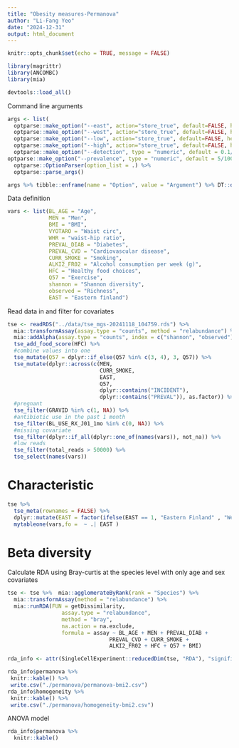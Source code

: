 ```yaml
---
title: "Obesity measures-Permanova"
author: "Li-Fang Yeo"
date: "2024-12-31"
output: html_document
---
```


```r
knitr::opts_chunk$set(echo = TRUE, message = FALSE)
```
```r
library(magrittr)
library(ANCOMBC)
library(mia)
```
```r
devtools::load_all()
```
Command line arguments
```r
args <- list(
  optparse::make_option("--east", action="store_true", default=FALSE, help="Exclude Eastern Finland subpopulation [default \"%default\"]"),
  optparse::make_option("--west", action="store_true", default=FALSE, help="Exclude Eastern Finland subpopulation [default \"%default\"]"),
  optparse::make_option("--low", action="store_true", default=FALSE, help="Exclude low GFR [default \"%default\"]"),
  optparse::make_option("--high", action="store_true", default=FALSE, help="Exclude high GFR [default \"%default\"]"),
  optparse::make_option("--detection", type = "numeric", default = 0.1/100, help = "Detection limit [default %default]"),
optparse::make_option("--prevalence", type = "numeric", default = 5/100, help = "Prevalence limit [default %default]")) %>% 
  optparse::OptionParser(option_list = .) %>%
  optparse::parse_args()
```
```r
args %>% tibble::enframe(name = "Option", value = "Argument") %>% DT::datatable()
```
Data definition
```r
vars <- list(BL_AGE = "Age",
             MEN = "Men",
             BMI = "BMI",
             VYOTARO = "Waist circ",
             WHR = "waist-hip ratio",
             PREVAL_DIAB = "Diabetes",
             PREVAL_CVD = "Cardiovascular disease",
             CURR_SMOKE = "Smoking",
             ALKI2_FR02 = "Alcohol consumption per week (g)",
             HFC = "Healthy food choices",
             Q57 = "Exercise",
             shannon = "Shannon diversity",
             observed = "Richness",
             EAST = "Eastern finland")
```
Read data in and filter for covariates
```r
tse <- readRDS("../data/tse_mgs-20241118_104759.rds") %>%
  mia::transformAssay(assay.type = "counts", method = "relabundance") %>% 
  mia::addAlpha(assay.type = "counts", index = c("shannon", "observed"), name = c("shannon", "observed")) %>%
  tse_add_food_score(HFC) %>%
  #combine values into one
  tse_mutate(Q57 = dplyr::if_else(Q57 %in% c(3, 4), 3, Q57)) %>%
  tse_mutate(dplyr::across(c(MEN,
                             CURR_SMOKE,
                             EAST,
                             Q57,
                             dplyr::contains("INCIDENT"),
                             dplyr::contains("PREVAL")), as.factor)) %>% 
  #pregnant
  tse_filter(GRAVID %in% c(1, NA)) %>%
  #antibiotic use in the past 1 month
  tse_filter(BL_USE_RX_J01_1mo %in% c(0, NA)) %>%
  #missing covariate
  tse_filter(dplyr::if_all(dplyr::one_of(names(vars)), not_na)) %>%
  #low reads
  tse_filter(total_reads > 50000) %>%
  tse_select(names(vars))
```
# Characteristic
```r
tse %>%
  tse_meta(rownames = FALSE) %>%
  dplyr::mutate(EAST = factor(ifelse(EAST == 1, "Eastern Finland" , "Western Finland"))) %>%
  mytableone(vars,fo =  ~ .| EAST )

```
# Beta diversity
Calculate RDA using Bray-curtis at the species level with only age and sex covariates
```r
tse <- tse %>%  mia::agglomerateByRank(rank = "Species") %>% 
  mia::transformAssay(method = "relabundance") %>%
  mia::runRDA(FUN = getDissimilarity,
                 assay.type = "relabundance",
                 method = "bray",
                 na.action = na.exclude,
                 formula = assay ~ BL_AGE + MEN + PREVAL_DIAB + 
                                PREVAL_CVD + CURR_SMOKE +
                                ALKI2_FR02 + HFC + Q57 + BMI)

```

```r
rda_info <- attr(SingleCellExperiment::reducedDim(tse, "RDA"), "significance")

```
```r
rda_info$permanova %>%
 knitr::kable() %>%
 write.csv("./permanova/permanova-bmi2.csv")
rda_info$homogeneity %>%  
 knitr::kable() %>%
 write.csv("./permanova/homogeneity-bmi2.csv")
```
ANOVA model
```r
rda_info$permanova %>% 
  knitr::kable()
```